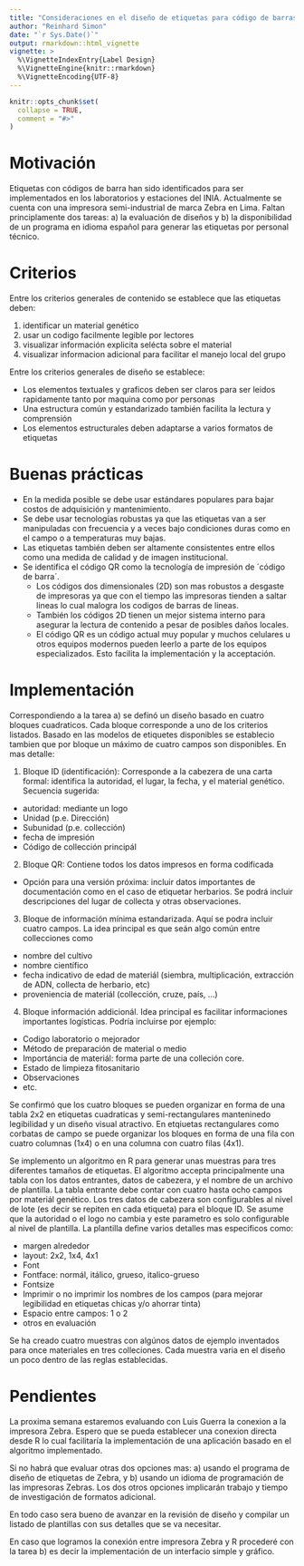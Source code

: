 ```yaml
---
title: "Consideraciones en el diseño de etiquetas para código de barras"
author: "Reinhard Simon"
date: "`r Sys.Date()`"
output: rmarkdown::html_vignette
vignette: >
  %\VignetteIndexEntry{Label Design}
  %\VignetteEngine{knitr::rmarkdown}
  %\VignetteEncoding{UTF-8}
---
```


```r
knitr::opts_chunk$set(
  collapse = TRUE,
  comment = "#>"
)
```

# Motivación

Etiquetas con códigos de barra han sido identificados para ser implementados en los laboratorios y estaciones del INIA. Actualmente se cuenta con una impresora semi-industrial de marca Zebra en Lima. Faltan principlamente dos tareas: a) la evaluación de diseños y b) la disponibilidad de un programa en idioma español para generar las etiquetas por personal técnico.

# Criterios

Entre los criterios generales de contenido se establece que las etiquetas deben:

1. identificar un material genético
2. usar un codigo facilmente legible por lectores 
3. visualizar información explicita selécta sobre el material
4. visualizar informacion adicional para facilitar el manejo local del grupo

Entre los criterios generales de diseño se establece:

- Los elementos textuales y graficos deben ser claros para ser leidos rapidamente tanto por maquina como por personas
- Una estructura común y estandarizado también facilita la lectura y comprensión
- Los elementos estructurales deben adaptarse a varios formatos de etiquetas

# Buenas prácticas

- En la medida posible se debe usar estándares populares para bajar costos de adquisición y mantenimiento.
- Se debe usar tecnologías robustas ya que las etiquetas van a ser manipuladas con frecuencia y a veces bajo condiciones duras como en el campo o a temperaturas muy bajas.
- Las etiquetas también deben ser altamente consistentes entre ellos como una medida de calidad y de imagen institucional.
- Se identifica el código QR como la tecnología de impresión de ´código de barra´.
  - Los códigos dos dimensionales (2D) son mas robustos a desgaste de impresoras ya que con el tiempo las impresoras tienden a saltar lineas lo cual malogra los codigos de barras de lineas.
  - También los códigos 2D tienen un mejor sistema interno para asegurar la lectura de contenido a pesar de posibles daños locales.
  - El código QR es un código actual muy popular y muchos celulares u otros equipos modernos pueden leerlo a parte de los equipos especializados. Esto facilita la implementación y la acceptación.

# Implementación

Correspondiendo a la tarea a) se definó un diseño basado en cuatro bloques cuadraticos. Cada bloque corresponde a uno de los criterios listados. Basado en las modelos de etiquetes disponibles se establecio tambien que por bloque un máximo de cuatro campos son disponibles.
En mas detalle:

1. Bloque ID (identificación): Corresponde a la cabezera de una carta formal: identifica la autoridad, el lugar, la fecha, y el material genético. Secuencia sugerida:
  - autoridad: mediante un logo
  - Unidad (p.e. Dirección)
  - Subunidad (p.e. collección)
  - fecha de impresión
  - Código de collección principál
2. Bloque QR: Contiene todos los datos impresos en forma codificada
  - Opción para una versión próxima: incluir datos importantes de documentación como en el caso de etiquetar herbarios. Se podrá incluir descripciones del lugar de collecta y otras observaciones.
3. Bloque de información mínima estandarizada. Aquí se podra incluir cuatro campos. La idea principal es que seán algo común entre collecciones como
  - nombre del cultivo
  - nombre científico
  - fecha indicativo de edad de materiál (siembra, multiplicación, extracción de ADN, collecta
de herbario, etc)
  - proveniencia de materiál (collección, cruze, país, ...)
4. Bloque información addicionál. Idea principal es facilitar informaciones importantes logísticas. Podría incluirse por ejemplo:
  - Codigo laboratorio o mejorador
  - Método de preparación de material o medio
  - Importáncia de materiál: forma parte de una colleción core.
  - Estado de limpieza fitosanitario
  - Observaciones
  - etc.

Se confirmó que los cuatro bloques se pueden organizar en forma de una tabla 2x2 en etiquetas cuadraticas y semi-rectangulares manteninedo legibilidad y un diseño visual atractivo. En etqiuetas rectangulares como corbatas de campo se puede organizar los bloques en forma de una fila con cuatro columnas (1x4) o en una columna con cuatro filas (4x1).

Se implemento un algoritmo en R para generar unas muestras para tres diferentes tamaños de etiquetas. El algoritmo accepta principalmente una tabla con los datos entrantes, datos de cabezera, y el nombre de un archivo de plantilla. La tabla entrante debe contar con cuatro hasta ocho campos por materiál genético. Los tres datos de cabezera son configurables al nivel de lote (es decir se repiten en cada etiqueta) para el bloque ID. Se asume que la autoridad o el logo no cambia y este parametro es solo configurable al nivel de plantilla. La plantilla define varios detalles mas especificos como:

- margen alrededor
- layout: 2x2, 1x4, 4x1
- Font
- Fontface: normál, itálico, grueso, italico-grueso
- Fontsize
- Imprimir o no imprimir los nombres de los campos (para mejorar legibilidad en etiquetas chicas y/o ahorrar tinta)
- Espacio entre campos: 1 o 2
- otros en evaluación

Se ha creado cuatro muestras con algúnos datos de ejemplo inventados para once materiales en tres colleciones. Cada muestra varia en el diseño un poco dentro de las reglas establecidas.

# Pendientes

La proxima semana estaremos evaluando con Luis Guerra la conexion a la impresora Zebra. Espero que se pueda establecer una conexion directa desde R lo cual facilitaría la implementación de una aplicación basado en el algoritmo implementado. 

Si no habrá que evaluar otras dos opciones mas: a) usando el programa de diseño de etiquetas de Zebra, y b) usando un idioma de programación de las impresoras Zebras. Los dos otros opciones implicarán trabajo y tiempo de investigación de formatos adicional.

En todo caso sera bueno de avanzar en la revisión de diseño y compilar un listado de plantillas con sus detalles que se va necesitar. 

En caso que logramos la conexión entre impresora Zebra y R procederé con la tarea b) es decir la implementación de un interfacio simple y gráfico. 


